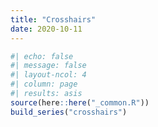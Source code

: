 ```yaml
---
title: "Crosshairs"
date: 2020-10-11
---
```

  
```r
#| echo: false
#| message: false
#| layout-ncol: 4
#| column: page
#| results: asis
source(here::here("_common.R"))
build_series("crosshairs")
```
